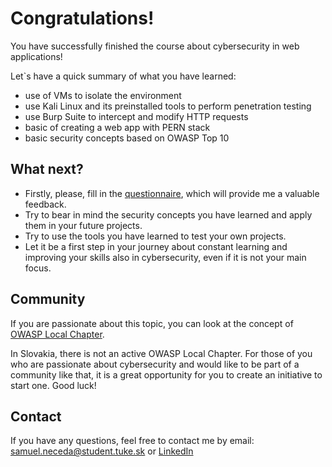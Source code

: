 
# Congratulations!

<Callout emoji="💡">
  You have successfully finished the course about cybersecurity in web
  applications!
</Callout>

Let`s have a quick summary of what you have learned:

- use of VMs to isolate the environment
- use Kali Linux and its preinstalled tools to perform penetration testing
- use Burp Suite to intercept and modify HTTP requests
- basic of creating a web app with PERN stack
- basic security concepts based on OWASP Top 10

## What next?

- Firstly, please, fill in the [questionnaire](https://forms.gle/u9JEj4ywztvnsKEZ6), which will provide me a valuable feedback.
- Try to bear in mind the security concepts you have learned and apply them in your future projects.
- Try to use the tools you have learned to test your own projects.
- Let it be a first step in your journey about constant learning and improving your skills also in cybersecurity, even if it is not your main focus.

## Community

If you are passionate about this topic, you can look at the concept of [OWASP Local Chapter](https://owasp.org/chapters/).

<Callout emoji="💡">
  In Slovakia, there is not an active OWASP Local Chapter. For those of you who
  are passionate about cybersecurity and would like to be part of a community
  like that, it is a great opportunity for you to create an initiative to start
  one. Good luck!
</Callout>

## Contact

If you have any questions, feel free to contact me by email: samuel.neceda@student.tuke.sk or [LinkedIn](https://www.linkedin.com/in/samuel-ne%C4%8Deda-1a07b81a1/)
